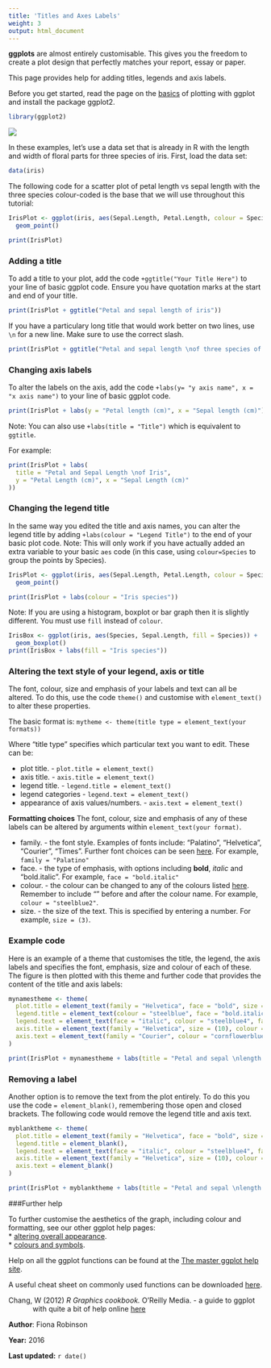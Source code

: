 ```yaml
---
title: 'Titles and Axes Labels'
weight: 3
output: html_document
---
```


**ggplots** are almost entirely customisable. This gives you the freedom to create a plot design that perfectly matches your report, essay or paper. 

This page provides help for adding titles, legends and axis labels.

Before you get started, read the page on the [basics](/graphics/ggplot/ggplot-basics/) of plotting with ggplot and install the package ggplot2.

```r
library(ggplot2)
```
  

![](ggplot1_basics_image.jpg)

In these examples, let's use a data set that is already in R with the length and width of floral parts for three species of iris. First, load the data set:

```r
data(iris)
```

The following code for a scatter plot of petal length vs sepal length with the three species colour-coded is the base that we will use throughout this tutorial:

```r
IrisPlot <- ggplot(iris, aes(Sepal.Length, Petal.Length, colour = Species)) +
  geom_point()
```

```r
print(IrisPlot)
```
  

### Adding a title
 
To add a title to your plot, add the code `+ggtitle("Your Title Here")` to your line of basic ggplot code. Ensure you have quotation marks at the start and end of your title. 

```r
print(IrisPlot + ggtitle("Petal and sepal length of iris"))
```

If you have a particulary long title that would work better on two lines, use `\n` for a new line. Make sure to use the correct slash. 

```r
print(IrisPlot + ggtitle("Petal and sepal length \nof three species of iris"))
```
  

### Changing axis labels
 
To alter the labels on the axis, add the code `+labs(y= "y axis name", x = "x axis name")` to your line of basic ggplot code.

```r
print(IrisPlot + labs(y = "Petal length (cm)", x = "Sepal length (cm)"))
```

Note: You can also use `+labs(title = "Title")` which is equivalent to `ggtitle`.

For example:
```r
print(IrisPlot + labs(
  title = "Petal and Sepal Length \nof Iris",
  y = "Petal Length (cm)", x = "Sepal Length (cm)"
))
```
  

### Changing the legend title
 
In the same way you edited the title and axis names, you can alter the legend title by adding `+labs(colour = "Legend Title")` to the end of your basic plot code. Note: This will only work if you have actually added an extra variable to your basic `aes` code (in this case, using `colour=Species` to group the points by Species).

```r
IrisPlot <- ggplot(iris, aes(Sepal.Length, Petal.Length, colour = Species)) +
  geom_point()

print(IrisPlot + labs(colour = "Iris species"))
```

Note: If you are using a histogram, boxplot or bar graph then it is slightly different. You must use `fill` instead of `colour`.

```r
IrisBox <- ggplot(iris, aes(Species, Sepal.Length, fill = Species)) +
  geom_boxplot()
print(IrisBox + labs(fill = "Iris species"))
```
  

### Altering the text style of your legend, axis or title
 
The font, colour, size and emphasis of your labels and text can all be altered. To do this, use the code `theme()` and customise with `element_text()` to alter these properties. 

The basic format is: `mytheme <- theme(title type = element_text(your formats))`

Where "title type" specifies which particular text you want to edit. These can be:

* plot title. - `plot.title = element_text()`  
* axis title. - `axis.title = element_text()`  
* legend title. - `legend.title = element_text()`  
* legend categories - `legend.text = element_text()`  
* appearance of axis values/numbers. - `axis.text = element_text()`  
  

**Formatting choices**
The font, colour, size and emphasis of any of these labels can be altered by arguments within `element_text(your format)`. 

* family. - the font style. Examples of fonts include: "Palatino", "Helvetica", "Courier", "Times". Further font choices can be seen 
[here](http://www.cookbook-r.com/Graphs/Fonts/). For example, `family = "Palatino"`  
* face. - the type of emphasis, with options including **bold**, *italic* and "bold.italic". For example, `face = "bold.italic"`  
* colour. - the colour can be changed to any of the colours listed [here](http://www.stat.columbia.edu/~tzheng/files/Rcolor.pdf). Remember to include "" before and after the colour name. For example, `colour = "steelblue2"`.  
* size. - the size of the text. This is specified by entering a number. For example, `size = (3)`.  
  

### Example code
 
Here is an example of a theme that customises the title, the legend, the axis labels and specifies the font, emphasis, size and colour of each of these. The figure is then plotted with this theme and further code that provides the content of the title and axis labels:

```r
mynamestheme <- theme(
  plot.title = element_text(family = "Helvetica", face = "bold", size = (15)),
  legend.title = element_text(colour = "steelblue", face = "bold.italic", family = "Helvetica"),
  legend.text = element_text(face = "italic", colour = "steelblue4", family = "Helvetica"),
  axis.title = element_text(family = "Helvetica", size = (10), colour = "steelblue4"),
  axis.text = element_text(family = "Courier", colour = "cornflowerblue", size = (10))
)

print(IrisPlot + mynamestheme + labs(title = "Petal and sepal \nlength of iris", y = "Petal length (cm)", x = "Sepal length (cm)"))
```
  

### Removing a label
 
Another option is to remove the text from the plot entirely. To do this you use the code `= element_blank()`, remembering those open and closed brackets. The following code would remove the legend title and axis text.

```r
myblanktheme <- theme(
  plot.title = element_text(family = "Helvetica", face = "bold", size = (15)),
  legend.title = element_blank(),
  legend.text = element_text(face = "italic", colour = "steelblue4", family = "Helvetica"),
  axis.title = element_text(family = "Helvetica", size = (10), colour = "steelblue4"),
  axis.text = element_blank()
)

print(IrisPlot + myblanktheme + labs(title = "Petal and sepal \nlength of iris", y = "Petal length (cm)", x = "Sepal length (cm)"))
```
  

###Further help
 
To further customise the aesthetics of the graph, including colour and formatting, see our other ggplot help pages:  
* [altering overall appearance](/graphics/ggplot/ggplot-appearance/).  
* [colours and symbols](/graphics/ggplot/ggplot-colour-shapes/).
   
Help on all the ggplot functions can be found at the [The master ggplot help site](http://docs.ggplot2.org/current/).

A useful cheat sheet on commonly used functions can be downloaded [here](https://www.rstudio.com/wp-content/uploads/2015/03/ggplot2-cheatsheet.pdf).

<p style="margin-left: .5in; text-indent: -.5in;">Chang, W (2012) *R Graphics cookbook.* O'Reilly Media. - a guide to ggplot with quite a bit of help online [here](http://www.cookbook-r.com/Graphs/)</p>
  

**Author**: Fiona Robinson
 
**Year:** 2016

**Last updated:** `r date()`
